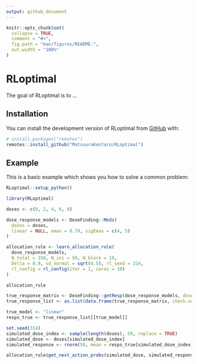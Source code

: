 ```yaml
---
output: github_document
---
```


<!-- README.md is generated from README.Rmd. Please edit that file -->

```r
knitr::opts_chunk$set(
  collapse = TRUE,
  comment = "#>",
  fig.path = "man/figures/README-",
  out.width = "100%"
)
```

# RLoptimal

<!-- badges: start -->
<!-- badges: end -->

The goal of RLoptimal is to ...

## Installation

You can install the development version of RLoptimal from [GitHub](https://github.com/) with:

``` r
# install.packages("remotes")
remotes::install_github("MatsuuraKentaro/RLoptimal")
```

## Example

This is a basic example which shows you how to solve a common problem:

```r
RLoptimal::setup_python()
```

```r
library(RLoptimal)

doses <- c(0, 2, 4, 6, 8)

dose_response_models <- DoseFinding::Mods(
  doses = doses, 
  linear = NULL, emax = 0.79, sigEmax = c(4, 5)
)

allocation_rule <- learn_allocation_rule(
  dose_response_models,
  N_total = 150, N_ini = 50, N_block = 10,
  Delta = 0.9, sd_normal = sqrt(4.5), rl_seed = 314,
  rl_config = rl_config(iter = 1, cores = 10)
)

allocation_rule
```

```r
true_response_matrix <- DoseFinding::getResp(dose_response_models, doses = doses)
true_response_list <- as.list(data.frame(true_response_matrix, check.names = FALSE))

true_model <- "linear"
resps_true <- true_response_list[[true_model]]

set.seed(314)
simulated_dose_index <- sample(length(doses), 50, replace = TRUE)
simulated_dose <- doses[simulated_dose_index]
simulated_response <- rnorm(50, mean = resps_true[simulated_dose_index], sd = sqrt(4.5))

allocation_rule$get_next_action_probs(simulated_dose, simulated_response)
```
